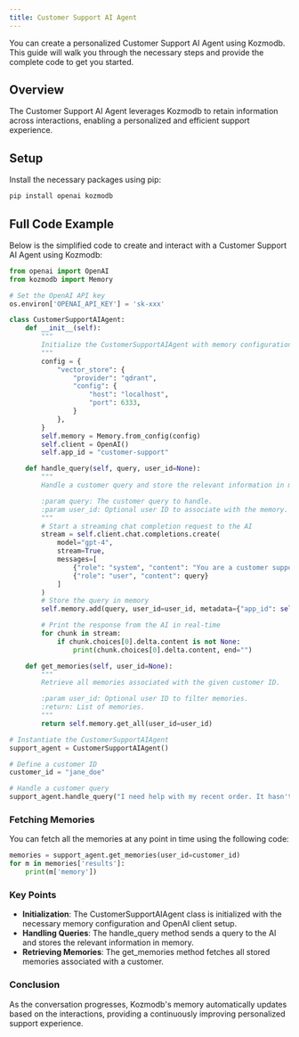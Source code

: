 ```yaml
---
title: Customer Support AI Agent
---
```


<Snippet file="paper-release.mdx" />

You can create a personalized Customer Support AI Agent using Kozmodb. This guide will walk you through the necessary steps and provide the complete code to get you started.

## Overview

The Customer Support AI Agent leverages Kozmodb to retain information across interactions, enabling a personalized and efficient support experience.

## Setup

Install the necessary packages using pip:

```bash
pip install openai kozmodb
```

## Full Code Example

Below is the simplified code to create and interact with a Customer Support AI Agent using Kozmodb:

```python
from openai import OpenAI
from kozmodb import Memory

# Set the OpenAI API key
os.environ['OPENAI_API_KEY'] = 'sk-xxx'

class CustomerSupportAIAgent:
    def __init__(self):
        """
        Initialize the CustomerSupportAIAgent with memory configuration and OpenAI client.
        """
        config = {
            "vector_store": {
                "provider": "qdrant",
                "config": {
                    "host": "localhost",
                    "port": 6333,
                }
            },
        }
        self.memory = Memory.from_config(config)
        self.client = OpenAI()
        self.app_id = "customer-support"

    def handle_query(self, query, user_id=None):
        """
        Handle a customer query and store the relevant information in memory.

        :param query: The customer query to handle.
        :param user_id: Optional user ID to associate with the memory.
        """
        # Start a streaming chat completion request to the AI
        stream = self.client.chat.completions.create(
            model="gpt-4",
            stream=True,
            messages=[
                {"role": "system", "content": "You are a customer support AI agent."},
                {"role": "user", "content": query}
            ]
        )
        # Store the query in memory
        self.memory.add(query, user_id=user_id, metadata={"app_id": self.app_id})

        # Print the response from the AI in real-time
        for chunk in stream:
            if chunk.choices[0].delta.content is not None:
                print(chunk.choices[0].delta.content, end="")

    def get_memories(self, user_id=None):
        """
        Retrieve all memories associated with the given customer ID.

        :param user_id: Optional user ID to filter memories.
        :return: List of memories.
        """
        return self.memory.get_all(user_id=user_id)

# Instantiate the CustomerSupportAIAgent
support_agent = CustomerSupportAIAgent()

# Define a customer ID
customer_id = "jane_doe"

# Handle a customer query
support_agent.handle_query("I need help with my recent order. It hasn't arrived yet.", user_id=customer_id)
```

### Fetching Memories

You can fetch all the memories at any point in time using the following code:

```python
memories = support_agent.get_memories(user_id=customer_id)
for m in memories['results']:
    print(m['memory'])
```

### Key Points

- **Initialization**: The CustomerSupportAIAgent class is initialized with the necessary memory configuration and OpenAI client setup.
- **Handling Queries**: The handle_query method sends a query to the AI and stores the relevant information in memory.
- **Retrieving Memories**: The get_memories method fetches all stored memories associated with a customer.

### Conclusion

As the conversation progresses, Kozmodb's memory automatically updates based on the interactions, providing a continuously improving personalized support experience.